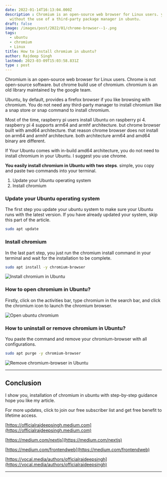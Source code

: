 ```yaml
---
date: 2022-01-14T16:13:04.000Z
description : Chromium is an open-source web browser for Linux users. you install chromium
  without the use of a third-party package manager in ubuntu.
draft: false
image: /images/post/2022/01/chrome-browser--1-.png
tags:
  - ubuntu
  - chromium
  - Linux
title: How to install chromium in ubuntu?
author: Rajdeep Singh
lastmod: 2023-03-09T15:03:58.831Z
type : post
---
```


Chromium is an open-source web browser for Linux users. Chrome is not
open-source software. but chrome build use of chromium. chromium is an old
library maintained by the google team.

Ubuntu, by default, provides a firefox browser if you like browsing with
chromium. You do not need any third-party manager to install chromium like a
snap store or snap command to install chromium.

Most of the time, raspberry pi users install Ubuntu on raspberry pi 4. raspberry
pi 4 supports arm64 and armhf architecture. but chrome browser built with amd64
architecture. that reason chrome browser does not install on arm64 and armhf
architecture. both architecture arm64 and amd64 binary are different.

<Alert color="blue">
If Your Ubuntu comes with in-build amd64 architecture, you do not need to install chromium in your Ubuntu. I suggest you use chrome.
</Alert>

**You easily install chromium in Ubuntu with two steps**. simple, you copy and
paste two commands into your terminal.

1. Update your Ubuntu operating system
2. Install chromium

### Update your Ubuntu operating system

The first step you update your ubuntu system to make sure your Ubuntu runs with
the latest version. If you have already updated your system, skip this part of
the article.

```bash
sudo apt update
```

### Install chromium

In the last part step, you just run the chromium install command in your
terminal and wait for the installation to be complete.

```bash
sudo apt install -y chromium-browser
```

![Install chromium in Ubuntu](/images/post/2022/01/carbon--5--1.png "Install chromium in Ubuntu")

### How to open chromium in Ubuntu?

Firstly, click on the activities bar, type chromium in the search bar, and click
the chromium icon to launch the chromium browser.

![Open ubuntu chromium](/images/post/2022/01/ubuntu-chromium.jpg "Open ubuntu chromium")

### How to uninstall or remove chromium in Ubuntu?

You paste the command and remove your chromium-browser with all configurations.

```bash
sudo apt purge -y chromium-browser
```

![Remove chromium-browser in Ubuntu](/images/post/2022/01/carbon--6-.png "Remove chromium-browser in Ubuntu")

---

## Conclusion

I show you, installation of chromium in ubuntu with step-by-step guidance hope
you like my article.

For more updates, click to join our free subscriber list and get free benefit to
lifetime access.

[https://officialrajdeepsingh.medium.com](https://officialrajdeepsingh.medium.com)

[https://medium.com/nextjs](https://medium.com/nextjs)

[https://medium.com/frontendweb](https://medium.com/frontendweb)

[https://vocal.media/authors/officialrajdeepsingh](https://vocal.media/authors/officialrajdeepsingh)

---
